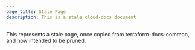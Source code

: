 ```yaml
---
page_title: Stale Page
description: This is a stale cloud-docs document
---
```


This represents a stale page, once copied from
terraform-docs-common, and now intended to be
pruned.
